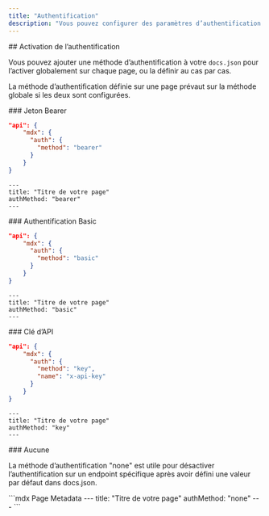 ```yaml
---
title: "Authentification"
description: "Vous pouvez configurer des paramètres d’authentification pour permettre aux utilisateurs d’utiliser leurs clés d’API réelles."
---
```




<div id="enabling-authentication">
  ## Activation de l’authentification
</div>

Vous pouvez ajouter une méthode d’authentification à votre `docs.json` pour l’activer globalement sur chaque page, ou la définir au cas par cas.

La méthode d’authentification définie sur une page prévaut sur la méthode globale si les deux sont configurées.

<div id="bearer-token">
  ### Jeton Bearer
</div>

<CodeGroup>

```json docs.json
"api": {
    "mdx": {
      "auth": {
        "method": "bearer"
      }
    }
}
```

```mdx Page Metadata
---
title: "Titre de votre page"
authMethod: "bearer"
---
```

</CodeGroup>

<div id="basic-authentication">
  ### Authentification Basic
</div>

<CodeGroup>

```json docs.json
"api": {
    "mdx": {
      "auth": {
        "method": "basic"
      }
    }
}
```

```mdx Page Metadata
---
title: "Titre de votre page"
authMethod: "basic"
---
```

</CodeGroup>

<div id="api-key">
  ### Clé d’API
</div>

<CodeGroup>

```json docs.json
"api": {
    "mdx": {
      "auth": {
        "method": "key",
        "name": "x-api-key"
      }
    }
}
```

```mdx Page Metadata
---
title: "Titre de votre page"
authMethod: "key"
---
```

</CodeGroup>

<div id="none">
  ### Aucune
</div>

La méthode d’authentification "none" est utile pour désactiver l’authentification sur un endpoint spécifique après avoir défini une valeur par défaut dans docs.json.

<CodeGroup>
```mdx Page Metadata
---
title: "Titre de votre page"
authMethod: "none"
---
```
</CodeGroup>
